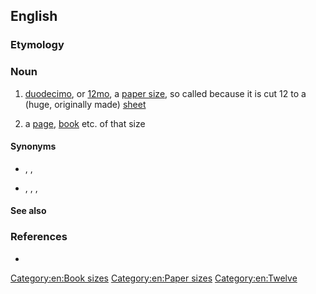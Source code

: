 ==English==

===Etymology===
{{suffix|en|twelve|mo}}

===Noun===
{{en-noun}}

# {{lb|en|paper}} [[duodecimo]], or [[12mo]], a [[paper size]], so called because it is cut 12 to a (huge, originally made) [[sheet]]
# {{lb|en|printing}} a [[page]], [[book]] etc. of that size

====Synonyms====
* {{sense|page size}} {{l|en|12mo}}, {{l|en|duodecimo}}, {{l|mul|12º}}
* {{sense|book size}} {{l|en|D}}, {{l|en|12mo}}, {{l|en|duodecimo}}, {{l|mul|12º}}

====See also====
{{Book-B}}

===References===
* {{R:Websters}}

[[Category:en:Book sizes]]
[[Category:en:Paper sizes]]
[[Category:en:Twelve]]